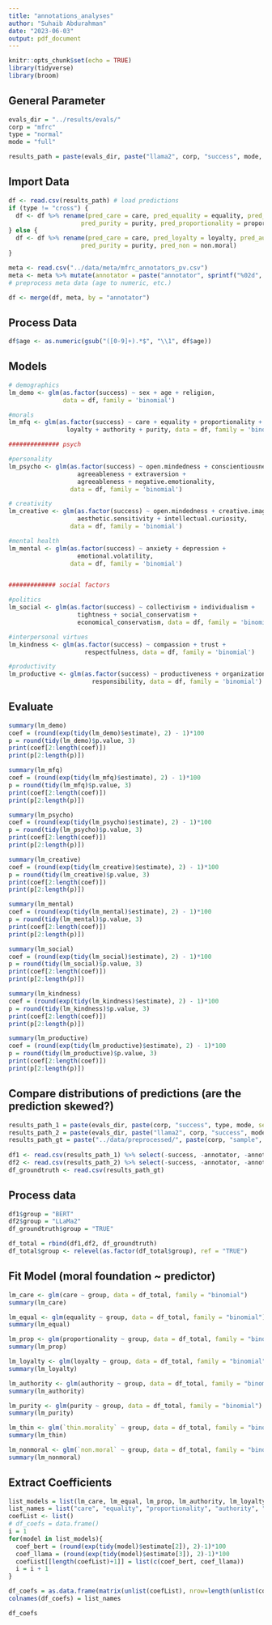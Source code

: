 ---
title: "annotations_analyses"
author: "Suhaib Abdurahman"
date: "2023-06-03"
output: pdf_document
---

```{r setup, include=FALSE}
knitr::opts_chunk$set(echo = TRUE)
library(tidyverse)
library(broom)
```

## General Parameter

```{r}
evals_dir = "../results/evals/"
corp = "mfrc"
type = "normal"
mode = "full"

results_path = paste(evals_dir, paste("llama2", corp, "success", mode, sep="_"), ".csv", sep="") #llama
```

## Import Data

```{r}
df <- read.csv(results_path) # load predictions
if (type != "cross") {
  df <- df %>% rename(pred_care = care, pred_equality = equality, pred_loyalty = loyalty, pred_authority = authority,
                    pred_purity = purity, pred_proportionality = proportionality, pred_thin = thin.morality, pred_non = non.moral)
} else {
  df <- df %>% rename(pred_care = care, pred_loyalty = loyalty, pred_authority = authority,
                    pred_purity = purity, pred_non = non.moral)
}

meta <- read.csv("../data/meta/mfrc_annotators_pv.csv")
meta <- meta %>% mutate(annotator = paste("annotator", sprintf("%02d", ID), sep = ""))
# preprocess meta data (age to numeric, etc.)

df <- merge(df, meta, by = "annotator")
```

## Process Data

```{r}
df$age <- as.numeric(gsub("([0-9]+).*$", "\\1", df$age))
```

## Models

```{r}
# demographics
lm_demo <- glm(as.factor(success) ~ sex + age + religion, 
               data = df, family = 'binomial')

#morals
lm_mfq <- glm(as.factor(success) ~ care + equality + proportionality + 
                loyalty + authority + purity, data = df, family = 'binomial')

############## psych

#personality
lm_psycho <- glm(as.factor(success) ~ open.mindedness + conscientiousness + 
                   agreeableness + extraversion + 
                   agreeableness + negative.emotionality, 
                 data = df, family = 'binomial')

# creativity
lm_creative <- glm(as.factor(success) ~ open.mindedness + creative.imagination + 
                   aesthetic.sensitivity + intellectual.curiosity,
                 data = df, family = 'binomial')

#mental health
lm_mental <- glm(as.factor(success) ~ anxiety + depression + 
                   emotional.volatility,
                 data = df, family = 'binomial')


############# social factors

#politics
lm_social <- glm(as.factor(success) ~ collectivism + individualism + 
                   tightness + social_conservatism + 
                   economical_conservatism, data = df, family = 'binomial')

#interpersonal virtues
lm_kindness <- glm(as.factor(success) ~ compassion + trust + 
                     respectfulness, data = df, family = 'binomial')

#productivity
lm_productive <- glm(as.factor(success) ~ productiveness + organization + 
                       responsibility, data = df, family = 'binomial')
```


## Evaluate

```{r}
summary(lm_demo)
coef = (round(exp(tidy(lm_demo)$estimate), 2) - 1)*100
p = round(tidy(lm_demo)$p.value, 3)
print(coef[2:length(coef)])
print(p[2:length(p)])

summary(lm_mfq)
coef = (round(exp(tidy(lm_mfq)$estimate), 2) - 1)*100
p = round(tidy(lm_mfq)$p.value, 3)
print(coef[2:length(coef)])
print(p[2:length(p)])

summary(lm_psycho)
coef = (round(exp(tidy(lm_psycho)$estimate), 2) - 1)*100
p = round(tidy(lm_psycho)$p.value, 3)
print(coef[2:length(coef)])
print(p[2:length(p)])

summary(lm_creative)
coef = (round(exp(tidy(lm_creative)$estimate), 2) - 1)*100
p = round(tidy(lm_creative)$p.value, 3)
print(coef[2:length(coef)])
print(p[2:length(p)])

summary(lm_mental)
coef = (round(exp(tidy(lm_mental)$estimate), 2) - 1)*100
p = round(tidy(lm_mental)$p.value, 3)
print(coef[2:length(coef)])
print(p[2:length(p)])

summary(lm_social)
coef = (round(exp(tidy(lm_social)$estimate), 2) - 1)*100
p = round(tidy(lm_social)$p.value, 3)
print(coef[2:length(coef)])
print(p[2:length(p)])

summary(lm_kindness)
coef = (round(exp(tidy(lm_kindness)$estimate), 2) - 1)*100
p = round(tidy(lm_kindness)$p.value, 3)
print(coef[2:length(coef)])
print(p[2:length(p)])

summary(lm_productive)
coef = (round(exp(tidy(lm_productive)$estimate), 2) - 1)*100
p = round(tidy(lm_productive)$p.value, 3)
print(coef[2:length(coef)])
print(p[2:length(p)])
```

## Compare distributions of predictions (are the prediction skewed?)
```{r}
results_path_1 = paste(evals_dir, paste(corp, "success", type, mode, sep="_"), ".csv", sep="") #bert
results_path_2 = paste(evals_dir, paste("llama2", corp, "success", mode, sep="_"), ".csv", sep="") #llama2
results_path_gt = paste("../data/preprocessed/", paste(corp, "sample", mode, sep="_"), ".csv", sep = "")
  
df1 <- read.csv(results_path_1) %>% select(-success, -annotator, -annotation) %>% distinct(.keep_all = TRUE) # load predictions
df2 <- read.csv(results_path_2) %>% select(-success, -annotator, -annotation) %>% distinct(.keep_all = TRUE)# load predictions
df_groundtruth <- read.csv(results_path_gt)
```

## Process data
```{r}
df1$group = "BERT"
df2$group = "LLaMa2"
df_groundtruth$group = "TRUE"

df_total = rbind(df1,df2, df_groundtruth)
df_total$group <- relevel(as.factor(df_total$group), ref = "TRUE")
```

## Fit Model (moral foundation ~ predictor)
```{r}
lm_care <- glm(care ~ group, data = df_total, family = "binomial")
summary(lm_care)

lm_equal <- glm(equality ~ group, data = df_total, family = "binomial")
summary(lm_equal)

lm_prop <- glm(proportionality ~ group, data = df_total, family = "binomial")
summary(lm_prop)

lm_loyalty <- glm(loyalty ~ group, data = df_total, family = "binomial")
summary(lm_loyalty)

lm_authority <- glm(authority ~ group, data = df_total, family = "binomial")
summary(lm_authority)

lm_purity <- glm(purity ~ group, data = df_total, family = "binomial")
summary(lm_purity)

lm_thin <- glm(`thin.morality` ~ group, data = df_total, family = "binomial")
summary(lm_thin)

lm_nonmoral <- glm(`non.moral` ~ group, data = df_total, family = "binomial")
summary(lm_nonmoral)
```

## Extract Coefficients

```{r}
list_models = list(lm_care, lm_equal, lm_prop, lm_authority, lm_loyalty, lm_purity, lm_thin, lm_nonmoral)
list_names = list("care", "equality", "proportionality", "authority", "loyalty", "purity", "thin-morality", "non-moral")
coefList <- list() 
# df_coefs = data.frame()
i = 1
for(model in list_models){
  coef_bert = (round(exp(tidy(model)$estimate[2]), 2)-1)*100
  coef_llama = (round(exp(tidy(model)$estimate[3]), 2)-1)*100
  coefList[[length(coefList)+1]] = list(c(coef_bert, coef_llama))
  i = i + 1
}

df_coefs = as.data.frame(matrix(unlist(coefList), nrow=length(unlist(coefList[1]))))
colnames(df_coefs) = list_names

df_coefs
```


